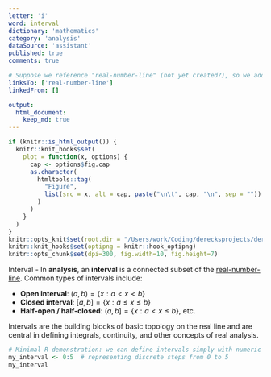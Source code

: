 ```yaml
---
letter: 'i'
word: interval
dictionary: 'mathematics'
category: 'analysis'
dataSource: 'assistant'
published: true
comments: true

# Suppose we reference "real-number-line" (not yet created?), so we add it:
linksTo: ['real-number-line']
linkedFrom: []

output:
  html_document:
    keep_md: true
---
```


```r
if (knitr::is_html_output()) {
  knitr::knit_hooks$set(
    plot = function(x, options) {
      cap <- options$fig.cap
      as.character(
        htmltools::tag(
          "Figure",
          list(src = x, alt = cap, paste("\n\t", cap, "\n", sep = ""))
        )
      )
    }
  )
}
knitr::opts_knit$set(root.dir = "/Users/work/Coding/derecksprojects/derecksnotes.com-playground/derecksnotes.com/client/src/app/dictionaries/mathematics/definitions")
knitr::knit_hooks$set(optipng = knitr::hook_optipng)
knitr::opts_chunk$set(dpi=300, fig.width=10, fig.height=7)
```

<a id="interval">Interval</a> - In **analysis**, an **interval** is a connected subset of the [real-number-line](#real-number-line). Common types of intervals include:

- **Open interval**: $(a,b) = \{ x : a < x < b \}$
- **Closed interval**: $[a,b] = \{ x : a \le x \le b \}$
- **Half-open / half-closed**: $(a,b] = \{ x : a < x \le b \}$, etc.

Intervals are the building blocks of basic topology on the real line and are central in defining integrals, continuity, and other concepts of real analysis.

```r
# Minimal R demonstration: we can define intervals simply with numeric vectors
my_interval <- 0:5  # representing discrete steps from 0 to 5
my_interval
```
